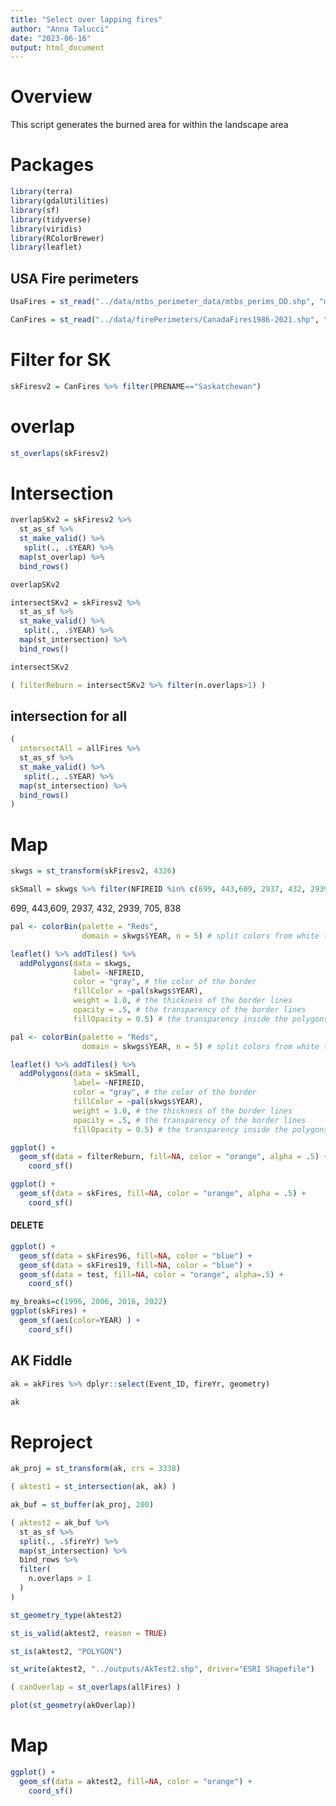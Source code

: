 ```yaml
---
title: "Select over lapping fires"
author: "Anna Talucci"
date: "2023-06-16"
output: html_document
---
```



# Overview

This script generates the burned area  for within the landscape area

# Packages
```r
library(terra)
library(gdalUtilities)
library(sf)
library(tidyverse)
library(viridis)
library(RColorBrewer)
library(leaflet)
```


## USA Fire perimeters
```r
UsaFires = st_read("../data/mtbs_perimeter_data/mtbs_perims_DD.shp", "mtbs_perims_DD")
```

```r
CanFires = st_read("../data/firePerimeters/CanadaFires1986-2021.shp", "CanadaFires1986-2021")
```

# Filter for SK

```r
skFiresv2 = CanFires %>% filter(PRENAME=="Saskatchewan")
```

# overlap

```r
st_overlaps(skFiresv2)
```





# Intersection
```r
overlapSKv2 = skFiresv2 %>%
  st_as_sf %>% 
  st_make_valid() %>%
   split(., .$YEAR) %>% 
  map(st_overlap) %>% 
  bind_rows() 
```

```r
overlapSKv2
```

```r
intersectSKv2 = skFiresv2 %>%
  st_as_sf %>% 
  st_make_valid() %>%
   split(., .$YEAR) %>% 
  map(st_intersection) %>% 
  bind_rows() 
```

```r
intersectSKv2
```
```r
( filterReburn = intersectSKv2 %>% filter(n.overlaps>1) )
```

## intersection for all
```r
( 
  intersectAll = allFires %>%
  st_as_sf %>% 
  st_make_valid() %>%
   split(., .$YEAR) %>% 
  map(st_intersection) %>% 
  bind_rows() 
)
```



# Map
```r
skwgs = st_transform(skFiresv2, 4326)
```

```r
skSmall = skwgs %>% filter(NFIREID %in% c(699, 443,609, 2937, 432, 2939, 705, 838))
```

699, 443,609, 2937, 432, 2939, 705, 838
```r
pal <- colorBin(palette = "Reds", 
                domain = skwgs$YEAR, n = 5) # split colors from white to red into 9 even bins

leaflet() %>% addTiles() %>% 
  addPolygons(data = skwgs, 
              label= ~NFIREID, 
              color = "gray", # the color of the border
              fillColor = ~pal(skwgs$YEAR), 
              weight = 1.0, # the thickness of the border lines
              opacity = .5, # the transparency of the border lines
              fillOpacity = 0.5) # the transparency inside the polygons) 
```

```r
pal <- colorBin(palette = "Reds", 
                domain = skwgs$YEAR, n = 5) # split colors from white to red into 9 even bins

leaflet() %>% addTiles() %>% 
  addPolygons(data = skSmall, 
              label= ~NFIREID, 
              color = "gray", # the color of the border
              fillColor = ~pal(skwgs$YEAR), 
              weight = 1.0, # the thickness of the border lines
              opacity = .5, # the transparency of the border lines
              fillOpacity = 0.5) # the transparency inside the polygons) 
```


```r
ggplot() +
  geom_sf(data = filterReburn, fill=NA, color = "orange", alpha = .5) +
    coord_sf()
```


```r
ggplot() +
  geom_sf(data = skFires, fill=NA, color = "orange", alpha = .5) +
    coord_sf()
```

#### **DELETE**
```r
ggplot() +
  geom_sf(data = skFires96, fill=NA, color = "blue") +
  geom_sf(data = skFires19, fill=NA, color = "blue") +
  geom_sf(data = test, fill=NA, color = "orange", alpha=.5) +
    coord_sf()
```

```r
my_breaks=c(1996, 2006, 2016, 2022)
ggplot(skFires) +
  geom_sf(aes(color=YEAR) ) +
    coord_sf()
```


## AK Fiddle
```r
ak = akFires %>% dplyr::select(Event_ID, fireYr, geometry) 
```

```r
ak
```
# Reproject

```r
ak_proj = st_transform(ak, crs = 3338)
```

```r
( aktest1 = st_intersection(ak, ak) )

```


```r
ak_buf = st_buffer(ak_proj, 200)
```


```r
( aktest2 = ak_buf %>%
  st_as_sf %>% 
  split(., .$fireYr) %>% 
  map(st_intersection) %>% 
  bind_rows %>% 
  filter(
    n.overlaps > 1
  )
)
```

```r
st_geometry_type(aktest2) 
```

```r
st_is_valid(aktest2, reason = TRUE)
```

```r
st_is(aktest2, "POLYGON")
```

```r
st_write(aktest2, "../outputs/AkTest2.shp", driver="ESRI Shapefile")
```

```r
( canOverlap = st_overlaps(allFires) )
```

```r
plot(st_geometry(akOverlap))
```



# Map

```r
ggplot() +
  geom_sf(data = aktest2, fill=NA, color = "orange") +
    coord_sf()
```